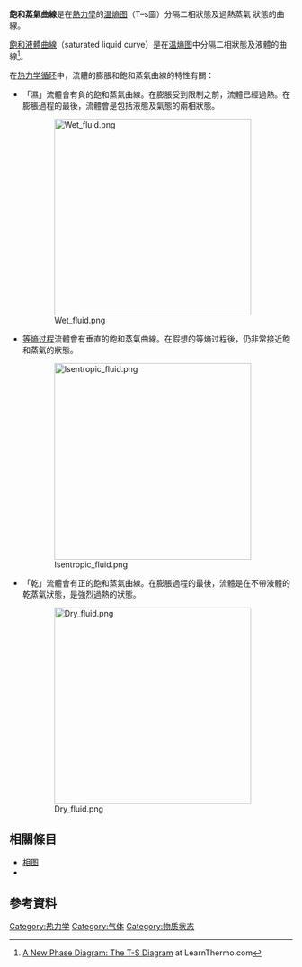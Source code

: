 '''飽和蒸氣曲線'''是在[[熱力學|熱力學]]的[[温熵图|温熵图]]（T–s圖）分隔二相狀態及過熱蒸氣<!--此處的過熱是指氣體超過飽和溫度的程度--->狀態的曲線。

[[飽和液體曲線|飽和液體曲線]]（saturated liquid curve）是在[[温熵图|温熵图]]中分隔二相狀態及{{le|過冷|subcooling}}液體的曲線<ref>[https://www.learnthermo.com/T1-tutorial/ch07/lesson-B/pg08.php A New Phase Diagram: The T-S Diagram] {{Wayback|url=https://www.learnthermo.com/T1-tutorial/ch07/lesson-B/pg08.php |date=20190606015041 }} at LearnThermo.com</ref>。

在[[热力学循环|热力学循环]]中，流體的膨脹和飽和蒸氣曲線的特性有關：

*「濕」流體會有負的飽和蒸氣曲線。在膨脹受到限制之前，流體已經過熱。在膨脹過程的最後，流體會是包括液態及氣態的兩相狀態。
:[[File:Wet_fluid.png|350px]]
*[[等熵过程|等熵过程]]流體會有垂直的飽和蒸氣曲線。在假想的等熵过程後，仍非常接近飽和蒸氣的狀態。
:[[File:Isentropic_fluid.png|350px]]
*「乾」流體會有正的飽和蒸氣曲線。在膨脹過程的最後，流體是在不帶液體的乾蒸氣狀態，是強烈過熱的狀態。
:[[File:Dry_fluid.png|350px]]

==相關條目==
*[[相图|相图]]
*{{le|工作流體|Working fluid}}
<!--* [[Working_fluid_selection|Working fluid selection]] -->
==參考資料==
{{Reflist}}

{{Thermodynamics-stub}}

[[Category:热力学|Category:热力学]]
[[Category:气体|Category:气体]]
[[Category:物质状态|Category:物质状态]]